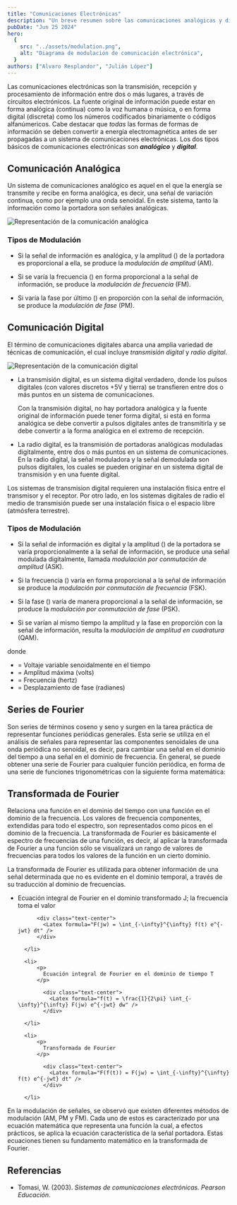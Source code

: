 ```yaml
---
title: "Comunicaciones Electrónicas"
description: "Un breve resumen sobre las comunicaciones analógicas y digitales, la serie de Fourier y la transformada de Fourier"
pubDate: "Jun 25 2024"
hero:
  {
    src: "../assets/modulation.png",
    alt: "Diagrama de modulación de comunicación electrónica",
  }
authors: ["Alvaro Resplandor", "Julián López"]
---
```



Las comunicaciones electrónicas son la transmisión, recepción y procesamiento de información entre dos o más lugares, a través de circuitos electrónicos. La fuente original de información puede estar en forma analógica (continua) como la voz humana o música, o en forma digital (discreta) como los números codificados binariamente o códigos alfanúmericos. Cabe destacar que _todas_ las formas de formas de información se deben convertir a energía electromagnética antes de ser propagadas a un sistema de comunicaciones electrónicas. Los dos tipos básicos de comunicaciones electrónicas son **_analógico_** y **_digital_**.

## Comunicación Analógica

Un sistema de comunicaciones analógico es aquel en el que la energía se transmite y recibe en forma analógica, es decir, una señal de variación continua, como por ejemplo una onda senoidal. En este sistema, tanto la información como la portadora son señales analógicas.

<Image
	src={analogicComunicationImage}
	alt="Representación de la comunicación analógica"
	class="mx-auto rounded-md"
	loading="lazy"
/>

### Tipos de Modulación

- Si la señal de información es analógica, y la amplitud (<Latex formula="V" />) de la portadora es proporcional a ella, se produce la _modulación de amplitud_ (AM).

- Si se varía la frecuencia (<Latex formula="f" />) en forma proporcional a la señal de información, se produce la _modulación de frecuencia_ (FM).

- Si varía la fase por último (<Latex formula="{\theta}" />) en proporción con la señal de información, se produce la _modulación de fase_ (PM).

## Comunicación Digital

El término de comunicaciones digitales abarca una amplia variedad de técnicas de comunicación, el cual incluye _transmisión digital_ y _radio digital_.

<Image
	src={digitalComunicationImage}
	alt="Representación de la comunicación digital"
	class="mx-auto rounded-md"
	loading="lazy"
/>

- La transmisión digital, es un sistema digital verdadero, donde los pulsos digitales (con valores discretos +5V y tierra) se transfieren entre dos o más puntos en un sistema de comunicaciones.

  Con la transmisión digital, no hay portadora analógica y la fuente original de información puede tener forma digital, si está en forma analógica se debe convertir a pulsos digitales antes de transmitirla y se debe convertir a la forma analógica en el extremo de recepción.

- La radio digital, es la transmisión de portadoras analógicas moduladas digitalmente, entre dos o más puntos en un sistema de comunicaciones. En la radio digital, la señal moduladora y la señal demodulada son pulsos digitales, los cuales se pueden originar en un sistema digital de transmisión y en una fuente digital.

Los sistemas de transmision digital requieren una instalación física entre el transmisor y el receptor. Por otro lado, en los sistemas digitales de radio el medio de transmisión puede ser una instalación física o el espacio libre (atmósfera terrestre).

### Tipos de Modulación

- Si la señal de información es digital y la amplitud (<Latex formula="V" />) de la portadora se varía proporcionalmente a la señal de información, se produce una señal modulada digitalmente, llamada _modulación por conmutación de amplitud_ (ASK).

- Si la frecuencia (<Latex formula="f" />) varía en forma proporcional a la señal de información se produce la _modulación por conmutación de frecuencia_ (FSK).

- Si la fase (<Latex formula="{\theta}" />) varía de manera proporcional a la señal de información, se produce la _modulación por conmutación de fase_ (PSK).

- Si se varían al mismo tiempo la amplitud y la fase en proporción con la señal de información, resulta la _modulación de amplitud en cuadratura_ (QAM).

<div class="text-center">
	<Latex formula="v (t) = V \sin(2{\pi}ft + {\theta})" />
</div>

donde

- <Latex formula="v (t)" /> = Voltaje variable senoidalmente en el tiempo
- <Latex formula="V" /> = Amplitud máxima (volts)
- <Latex formula="f" /> = Frecuencia (hertz)
- <Latex formula="\theta" /> = Desplazamiento de fase (radianes)

## Series de Fourier

Son series de términos coseno y seno y surgen en la tarea práctica de representar funciones periódicas generales. Esta serie se utiliza en el análisis de señales para representar las componentes senoidales de una onda periódica no senoidal, es decir, para cambiar una señal en el dominio del tiempo a una señal en el dominio de frecuencia. En general, se puede obtener una serie de Fourier para cualquier función periódica, en forma de una serie de funciones trigonométricas con la siguiente forma matemática:

<div class="text-center">
	<Latex formula="F(x) = \frac{a_0}{2} + \sum_{n=1}^{\infty} [a_n \cos(\frac{n{\pi}x}{l}) + b_n \sin(\frac{n{\pi}x}{l})]" />
</div>

## Transformada de Fourier

Relaciona una función en el dominio del tiempo con una función en el dominio de la frecuencia. Los valores de frecuencia componentes, extendidas para todo el espectro, son representados como picos en el dominio de la frecuencia. La transformada de Fourier es básicamente el espectro de frecuencias de una función, es decir, al aplicar la transformada de Fourier a una función sólo se visualizará un rango de valores de frecuencias para todos los valores de la función en un cierto dominio.

La transformada de Fourier es utilizada para obtener información de una señal determinada que no es evidente en el dominio temporal, a través de su traducción al dominio de frecuencias.

<ul>
  <li>
      <p>
        Ecuación integral de Fourier en el dominio transformado J; la frecuencia toma el valor <Latex formula="f = 2\pi w" />
      </p>

          <div class="text-center">
            <Latex formula="F(jw) = \int_{-\infty}^{\infty} f(t) e^{-jwt} dt" />
          </div>

      </li>

      <li>
          <p>
            Ecuación integral de Fourier en el dominio de tiempo T
          </p>

            <div class="text-center">
              <Latex formula="f(t) = \frac{1}{2\pi} \int_{-\infty}^{\infty} F(jw) e^{-jwt} dw" />
            </div>

      </li>

      <li>
          <p>
            Transformada de Fourier
          </p>

            <div class="text-center">
              <Latex formula="F(f(t)) = F(jw) = \int_{-\infty}^{\infty} f(t) e^{-jwt} dt" />
            </div>

      </li>

  </ul>

En la modulación de señales, se observó que existen diferentes métodos de modulación (AM, PM y FM). Cada uno de estos es caracterizado por una ecuación matemática que representa una función la cual, a efectos prácticos, se aplica la ecuación característica de la señal portadora. Estas ecuaciones tienen su fundamento matemático en la transformada de Fourier.

## Referencias

- Tomasi, W. (2003). _Sistemas de comunicaciones electrónicas. Pearson Educación_.

